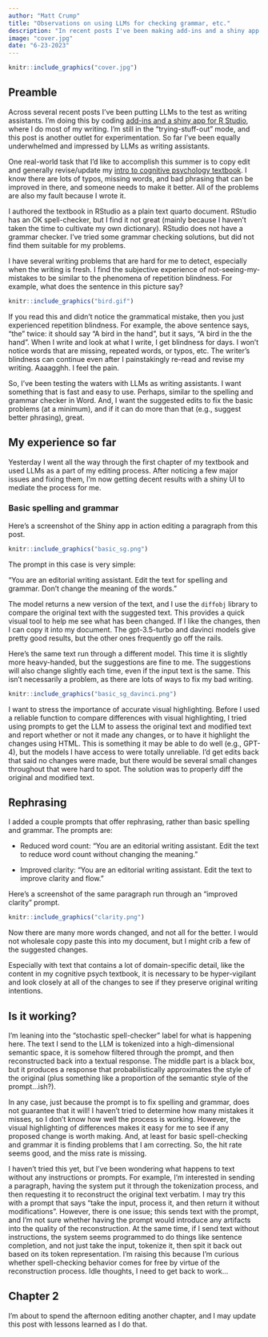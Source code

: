 ```yaml
---
author: "Matt Crump"
title: "Observations on using LLMs for checking grammar, etc."
description: "In recent posts I've been making add-ins and a shiny app for writing assistance tools in R Studio, where I do most of my writing. I'm finally starting to get some usable results. Discussing some observations about the process in this post."
image: "cover.jpg"
date: "6-23-2023"
---
```


```r
knitr::include_graphics("cover.jpg")
```


## Preamble

Across several recent posts I've been putting LLMs to the test as writing assistants. I'm doing this by coding [add-ins and a shiny app for R Studio](https://crumplab.com/gptaddin/), where I do most of my writing. I'm still in the "trying-stuff-out" mode, and this post is another outlet for experimentation. So far I've been equally underwhelmed and impressed by LLMs as writing assistants. 

One real-world task that I'd like to accomplish this summer is to copy edit and generally revise/update my [intro to cognitive psychology textbook](https://crumplab.com/cognition/textbook/). I know there are lots of typos, missing words, and bad phrasing that can be improved in there, and someone needs to make it better. All of the problems are also my fault because I wrote it. 

I authored the textbook in RStudio as a plain text quarto document. RStudio has an OK spell-checker, but I find it not great (mainly because I haven't taken the time to cultivate my own dictionary). RStudio does not have a grammar checker. I've tried some grammar checking solutions, but did not find them suitable for my problems. 

I have several writing problems that are hard for me to detect, especially when the writing is fresh. I find the subjective experience of not-seeing-my-mistakes to be similar to the phenomena of repetition blindness. For example, what does the sentence in this picture say?

```r
knitr::include_graphics("bird.gif")
```

If you read this and didn't notice the grammatical mistake, then you just experienced repetition blindness. For example, the above sentence says, "the" twice: it should say "A bird in the hand", but it says, "A bird in the the hand". When I write and look at what I write, I get blindness for days. I won't notice words that are missing, repeated words, or typos, etc. The writer's blindness can continue even after I painstakingly re-read and revise my writing. Aaaagghh. I feel the pain.

So, I've been testing the waters with LLMs as writing assistants. I want something that is fast and easy to use. Perhaps, similar to the spelling and grammar checker in Word. And, I want the suggested edits to fix the basic problems (at a minimum), and if it can do more than that (e.g., suggest better phrasing), great.

## My experience so far

Yesterday I went all the way through the first chapter of my textbook and used LLMs as a part of my editing process. After noticing a few major issues and fixing them, I'm now getting decent results with a shiny UI to mediate the process for me.

### Basic spelling and grammar

Here's a screenshot of the Shiny app in action editing a paragraph from this post.

```r
knitr::include_graphics("basic_sg.png")
```
The prompt in this case is very simple:

"You are an editorial writing assistant. Edit the text for spelling and grammar. Don't change the meaning of the words."

The model returns a new version of the text, and I use the `diffobj` library to compare the original text with the suggested text. This provides a quick visual tool to help me see what has been changed. If I like the changes, then I can copy it into my document. The gpt-3.5-turbo and davinci models give pretty good results, but the other ones frequently go off the rails.

Here's the same text run through a different model. This time it is slightly more heavy-handed, but the suggestions are fine to me. The suggestions will also change slightly each time, even if the input text is the same. This isn't necessarily a problem, as there are lots of ways to fix my bad writing. 

```r
knitr::include_graphics("basic_sg_davinci.png")
```

I want to stress the importance of accurate visual highlighting. Before I used a reliable function to compare differences with visual highlighting, I tried using prompts to get the LLM to assess the original text and modified text and report whether or not it made any changes, or to have it highlight the changes using HTML. This is something it may be able to do well (e.g., GPT-4), but the models I have access to were totally unreliable. I'd get edits back that said no changes were made, but there would be several small changes throughout that were hard to spot. The solution was to properly diff the original and modified text.

## Rephrasing

I added a couple prompts that offer rephrasing, rather than basic spelling and grammar. The prompts are:


- Reduced word count: "You are an editorial writing assistant. Edit the text to reduce word count without changing the meaning."

- Improved clarity: "You are an editorial writing assistant. Edit the text to improve clarity and flow."

Here's a screenshot of the same paragraph run through an "improved clarity" prompt. 

```r
knitr::include_graphics("clarity.png")
```

Now there are many more words changed, and not all for the better. I would not wholesale copy paste this into my document, but I might crib a few of the suggested changes.

Especially with text that contains a lot of domain-specific detail, like the content in my cognitive psych textbook, it is necessary to be hyper-vigilant and look closely at all of the changes to see if they preserve original writing intentions.

## Is it working?

I'm leaning into the "stochastic spell-checker" label for what is happening here. The text I send to the LLM is tokenized into a high-dimensional semantic space, it is somehow filtered through the prompt, and then reconstructed back into a textual response. The middle part is a black box, but it produces a response that probabilistically approximates the style of the original (plus something like a proportion of the semantic style of the prompt...ish?).

In any case, just because the prompt is to fix spelling and grammar, does not guarantee that it will! I haven't tried to determine how many mistakes it misses, so I don't know how well the process is working. However, the visual highlighting of differences makes it easy for me to see if any proposed change is worth making. And, at least for basic spell-checking and grammar it is finding problems that I am correcting. So, the hit rate seems good, and the miss rate is missing.

I haven't tried this yet, but I've been wondering what happens to text without any instructions or prompts. For example, I'm interested in sending a paragraph, having the system put it through the tokenization process, and then requesting it to reconstruct the original text verbatim. I may try this with a prompt that says "take the input, process it, and then return it without modifications". However, there is one issue; this sends text with the prompt, and I'm not sure whether having the prompt would introduce any artifacts into the quality of the reconstruction. At the same time, if I send text without instructions, the system seems programmed to do things like sentence completion, and not just take the input, tokenize it, then spit it back out based on its token representation. I'm raising this because I'm curious whether spell-checking behavior comes for free by virtue of the reconstruction process. Idle thoughts, I need to get back to work...  

## Chapter 2

I'm about to spend the afternoon editing another chapter, and I may update this post with lessons learned as I do that. 














